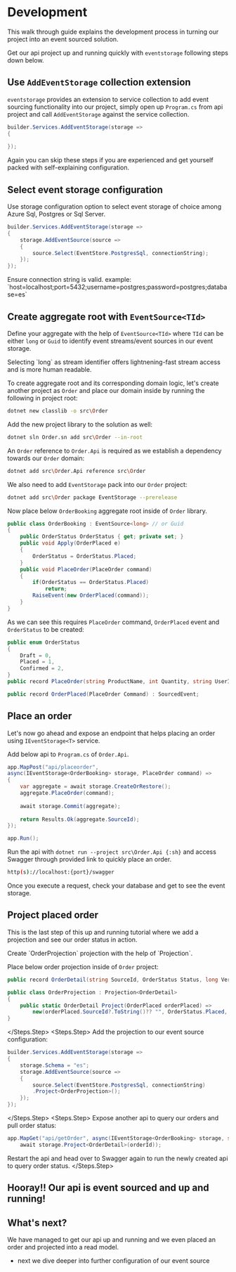 # Development

This walk through guide explains the development process in turning our project into an event sourced solution.

Get our api project up and running quickly with `eventstorage` following steps down below.

## Use `AddEventStorage` collection extension

`eventstorage` provides an extension to service collection to add event sourcing functionality into our project,
simply open up `Program.cs` from api project and call `AddEventStorage` against the service collection.
```csharp title="Program.cs" showLineNumbers
builder.Services.AddEventStorage(storage =>
{
    
});
```

<Note>
Again you can skip these steps if you are experienced and get yourself packed with self-explaining configuration.
</Note>

## Select event storage configuration

Use storage configuration option to select event storage of choice among Azure Sql, Postgres or Sql Server.
```csharp title="Program.cs" showLineNumbers
builder.Services.AddEventStorage(storage =>
{
    storage.AddEventSource(source =>
    {
        source.Select(EventStore.PostgresSql, connectionString);
    });
});
```

<Warning>
Ensure connection string is valid. example: `host=localhost;port=5432;username=postgres;password=postgres;database=es`
</Warning>

## Create aggregate root with `EventSource<TId>`

Define your aggregate with the help of `EventSource<TId>` where `TId` can be either `long` or `Guid`
to identify event streams/event sources in our event storage.

<Note>
Selecting `long` as stream identifier offers lightnening-fast stream access and is more human readable. 
</Note>

To create aggregate root and its corresponding domain logic, let's create another project as `Order` and place
our domain inside by running the following in project root:
```sh
dotnet new classlib -o src\Order
```
Add the new project library to the solution as well:
```sh
dotnet sln Order.sn add src\Order --in-root
```
An `Order` reference to `Order.Api` is required as we establish a dependency towards our `Order` domain:
```sh
dotnet add src\Order.Api reference src\Order
```
We also need to add `EventStorage` pack into our `Order` project:
```sh
dotnet add src\Order package EventStorage --prerelease
```

Now place below `OrderBooking` aggregate root inside of `Order` library.

```csharp title="OrderBooking.cs" showLineNumbers
public class OrderBooking : EventSource<long> // or Guid
{
    public OrderStatus OrderStatus { get; private set; }
    public void Apply(OrderPlaced e)
    {
        OrderStatus = OrderStatus.Placed;
    }
    public void PlaceOrder(PlaceOrder command)
    {
        if(OrderStatus == OrderStatus.Placed)
            return;
        RaiseEvent(new OrderPlaced(command));
    }
}
```

As we can see this requires `PlaceOrder` command, `OrderPlaced` event and `OrderStatus` to be created:
```csharp showLineNumbers
public enum OrderStatus
{
    Draft = 0,
    Placed = 1,
    Confirmed = 2,
}
public record PlaceOrder(string ProductName, int Quantity, string UserId);

public record OrderPlaced(PlaceOrder Command) : SourcedEvent;
```

## Place an order
Let's now go ahead and expose an endpoint that helps placing an order using `IEventStorage<T>` service.

Add below api to `Program.cs` of `Order.Api`.

```csharp title="Program.cs" showLineNumbers
app.MapPost("api/placeorder", 
async(IEventStorage<OrderBooking> storage, PlaceOrder command) =>
{
    var aggregate = await storage.CreateOrRestore();
    aggregate.PlaceOrder(command);
 
    await storage.Commit(aggregate);
 
    return Results.Ok(aggregate.SourceId);
});

app.Run();
```

Run the api with `dotnet run --project src\Order.Api {:sh}` and access Swagger through provided link
to quickly place an order.
```sh
http(s)://localhost:{port}/swagger
```

Once you execute a request, check your database and get to see the event storage.

## Project placed order

This is the last step of this up and running tutorial where we add a projection and see our order status in action.

<Steps>
<Steps.Step>
Create `OrderProjection` projection with the help of `Projection<M>`.

Place below order projection inside of `Order` project:

```csharp title="OrderProjection.cs" showLineNumbers
public record OrderDetail(string SourceId, OrderStatus Status, long Version);

public class OrderProjection : Projection<OrderDetail>
{
    public static OrderDetail Project(OrderPlaced orderPlaced) =>
        new(orderPlaced.SourceId?.ToString()?? "", OrderStatus.Placed, orderPlaced.Version);
}
```
</Steps.Step>
<Steps.Step>
Add the projection to our event source configuration:
```csharp title="Program.cs" showLineNumbers
builder.Services.AddEventStorage(storage =>
{
    storage.Schema = "es";
    storage.AddEventSource(source =>
    {
        source.Select(EventStore.PostgresSql, connectionString)
        .Project<OrderProjection>();
    });
});
```
</Steps.Step>
<Steps.Step>
Expose another api to query our orders and pull order status:
```csharp title="Program.cs" showLineNumbers
app.MapGet("api/getOrder", async(IEventStorage<OrderBooking> storage, string orderId) => 
    await storage.Project<OrderDetail>(orderId));
```

Restart the api and head over to Swagger again to run the newly created api to query order status.
</Steps.Step>
</Steps>

## Hooray!! Our api is event sourced and up and running!
## What's next?

We have managed to get our api up and running and we even placed an order and projected into a read model.
  - next we dive deeper into further configuration of our event source
